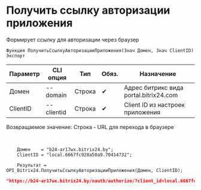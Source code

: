 ﻿---
sidebar_position: 1
---


# Получить ссылку авторизации приложения
 Формирует ссылку для авторизации через браузер



`Функция ПолучитьСсылкуАвторизацииПриложения(Знач Домен, Знач ClientID) Экспорт`

  | Параметр | CLI опция | Тип | Обяз. | Назначение |
  |-|-|-|-|-|
  | Домен | --domain | Строка | &#x2714; | Адрес битрикс вида portal.bitrix24.com |
  | ClientID | --clientid | Строка | &#x2714; | Client ID из настроек приложения |

  
  Возвращаемое значение:   Строка - URL для перехода в браузере

<br/>




```bsl title="Пример кода"
    Домен    = "b24-ar17wx.bitrix24.by";
    ClientID = "local.6667fc928a50a9.70414732";

    Результат = OPI_Bitrix24.ПолучитьСсылкуАвторизацииПриложения(Домен, ClientID);
```
    



```json title="Результат"
"https://b24-ar17wx.bitrix24.by/oauth/authorize/?client_id=local.6667fc928a50a9.70414732"
```
